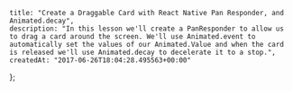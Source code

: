     title: "Create a Draggable Card with React Native Pan Responder, and Animated.decay",
    description: "In this lesson we'll create a PanResponder to allow us to drag a card around the screen. We'll use Animated.event to automatically set the values of our Animated.Value and when the card is released we'll use Animated.decay to decelerate it to a stop.",
    createdAt: "2017-06-26T18:04:28.495563+00:00"
};


    
